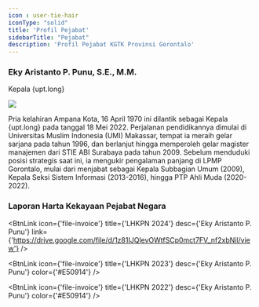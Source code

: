 ```yaml
---
icon : user-tie-hair
iconType: "solid"
title: 'Profil Pejabat'
sidebarTitle: "Pejabat"
description: 'Profil Pejabat KGTK Provinsi Gorontalo'
---
```


### Eky Aristanto P. Punu, S.E., M.M.

Kepala {upt.long}

<Frame caption="Eky Aristanto P. Punu">
  <img src="/images/foto-eky-punu.png" />
</Frame>

Pria kelahiran Ampana Kota, 16 April 1970 ini dilantik sebagai Kepala {upt.long} pada tanggal 18 Mei 2022. Perjalanan pendidikannya dimulai di Universitas Muslim Indonesia (UMI) Makassar, tempat ia meraih gelar sarjana pada tahun 1996, dan berlanjut hingga memperoleh gelar magister manajemen dari STIE ABI Surabaya pada tahun 2009. Sebelum menduduki posisi strategis saat ini, ia mengukir pengalaman panjang di LPMP Gorontalo, mulai dari menjabat sebagai Kepala Subbagian Umum (2009), Kepala Seksi Sistem Informasi (2013-2016), hingga PTP Ahli Muda (2020-2022).

### Laporan Harta Kekayaan Pejabat Negara

<BtnLink icon={'file-invoice'} 
    title={'LHKPN 2024'}
    desc={'Eky Aristanto P. Punu'}
    link={'https://drive.google.com/file/d/1z81IJQlevOWtfSCp0mct7FV_nf2xbNil/view'}
     />

<BtnLink icon={'file-invoice'} 
    title={'LHKPN 2023'}
    desc={'Eky Aristanto P. Punu'}
    color={'#E50914'}
     />

<BtnLink icon={'file-invoice'} 
    title={'LHKPN 2022'}
    desc={'Eky Aristanto P. Punu'}
    color={'#E50914'}
     />






